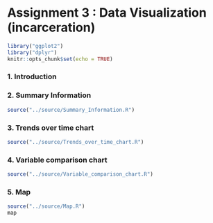 # Assignment 3 : Data Visualization (incarceration)
```r
library("ggplot2")
library("dplyr")
knitr::opts_chunk$set(echo = TRUE)
```
### 1. Introduction


### 2. Summary Information
```r
source("../source/Summary_Information.R")
```

### 3. Trends over time chart

```r
source("../source/Trends_over_time_chart.R")

```

### 4. Variable comparison chart
```r
source("../source/Variable_comparison_chart.R")
```

### 5. Map
```r
source("../source/Map.R")
map
```
